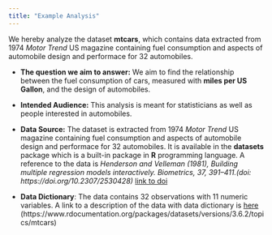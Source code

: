 ```yaml
---
title: "Example Analysis"
---
```


We hereby analyze the dataset **mtcars**, which contains data extracted from 1974 *Motor Trend* US magazine containing fuel consumption and aspects of automobile design and performace for 32 automobiles.

-   **The question we aim to answer:** We aim to find the relationship between the fuel consumption of cars, measured with **miles per US Gallon**, and the design of automobiles.

-   **Intended Audience:** This analysis is meant for statisticians as well as people interested in automobiles.

-   **Data Source:** The dataset is extracted from 1974 *Motor Trend* US magazine containing fuel consumption and aspects of automobile design and performace for 32 automobiles. It is available in the **datasets** package which is a built-in package in **R** programming language. A reference to the data is *Henderson and Velleman (1981), Building multiple regression models interactively. Biometrics, 37, 391--411.(doi: https://doi.org/10.2307/2530428)* [link to doi](https://doi.org/10.2307/2530428)

-   **Data Dictionary**: The data contains 32 observations with 11 numeric variables. A link to a description of the data with data dictionary is [here](https://www.rdocumentation.org/packages/datasets/versions/3.6.2/topics/mtcars) (https://www.rdocumentation.org/packages/datasets/versions/3.6.2/topics/mtcars)
